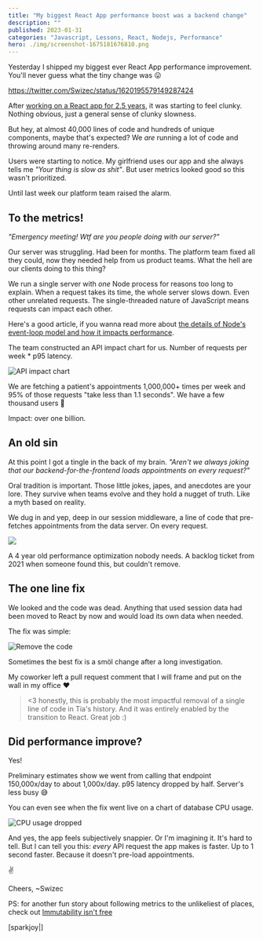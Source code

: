 ```yaml
---
title: "My biggest React App performance boost was a backend change"
description: ""
published: 2023-01-31
categories: "Javascript, Lessons, React, Nodejs, Performance"
hero: ./img/screenshot-1675181676810.png
---
```


Yesterday I shipped my biggest ever React App performance improvement. You'll never guess what the tiny change was 😛

https://twitter.com/Swizec/status/1620195579149287424

After [working on a React app for 2.5 years](https://swizec.com/blog/how-to-rewrite-your-app-while-growing-to-a-dollar100000000-series-b/), it was starting to feel clunky. Nothing obvious, just a general sense of clunky slowness.

But hey, at almost 40,000 lines of code and hundreds of unique components, maybe that's expected? We _are_ running a lot of code and throwing around many re-renders.

Users were starting to notice. My girlfriend uses our app and she always tells me _"Your thing is slow as shit"_. But user metrics looked good so this wasn't prioritized.

Until last week our platform team raised the alarm.

## To the metrics!

_"Emergency meeting! Wtf are you people doing with our server?"_

Our server was struggling. Had been for months. The platform team fixed all they could, now they needed help from us product teams. What the hell are our clients doing to this thing?

We run a single server with _one_ Node process for reasons too long to explain. When a request takes its time, the whole server slows down. Even other unrelated requests. The single-threaded nature of JavaScript means requests can impact each other.

Here's a good article, if you wanna read more about [the details of Node's event-loop model and how it impacts performance](https://snyk.io/blog/nodejs-how-even-quick-async-functions-can-block-the-event-loop-starve-io/).

The team constructed an API impact chart for us. Number of requests per week \* p95 latency.

![API impact chart](./img/API-impact-chart1cgi2j.png)

We are fetching a patient's appointments 1,000,000+ times per week and 95% of those requests "take less than 1.1 seconds". We have a few thousand users 🤨

Impact: over one billion.

## An old sin

At this point I got a tingle in the back of my brain. _"Aren't we always joking that our backend-for-the-frontend loads appointments on every request?"_

Oral tradition is important. Those little jokes, japes, and anecdotes are your lore. They survive when teams evolve and they hold a nugget of truth. Like a myth based on reality.

We dug in and yep, deep in our session middleware, a line of code that pre-fetches appointments from the data server. On every request.

![](./img/giphygif75d6i1.gif)

A 4 year old performance optimization nobody needs. A backlog ticket from 2021 when someone found this, but couldn't remove.

## The one line fix

We looked and the code was dead. Anything that used session data had been moved to React by now and would load its own data when needed.

The fix was simple:

![Remove the code](./img/Remove-the-code0jdhda.png)

Sometimes the best fix is a smöl change after a long investigation.

My coworker left a pull request comment that I will frame and put on the wall in my office ❤️

> &lt;3 honestly, this is probably the most impactful removal of a single line of code in Tia's history. And it was entirely enabled by the transition to React. Great job :)

## Did performance improve?

Yes!

Preliminary estimates show we went from calling that endpoint 150,000x/day to about 1,000x/day. p95 latency dropped by half. Server's less busy 😅

You can even see when the fix went live on a chart of database CPU usage.

![CPU usage dropped](./img/CPU-usage-droppedf7250e.png)

And yes, the app feels subjectively snappier. Or I'm imagining it. It's hard to tell. But I can tell you this: _every_ API request the app makes is faster. Up to 1 second faster. Because it doesn't pre-load appointments.

✌️

Cheers,
~Swizec

PS: for another fun story about following metrics to the unlikeliest of places, check out [Immutability isn't free](https://swizec.com/blog/immutability-isnt-free/)

[sparkjoy|]
